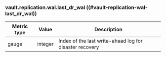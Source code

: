 ### vault.replication.wal.last_dr_wal ((#vault-replication-wal-last_dr_wal))

Metric type | Value   | Description
----------- | ------- | -----------
gauge       | integer | Index of the last write-ahead log for disaster recovery